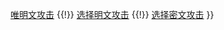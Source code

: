 {{Navbox
|name = 密码分析
|title = [[密码分析]]
|list1 = [[唯密文攻击]] {{!}} [[唯明文攻击]] {{!}} [[选择明文攻击]] {{!}} [[选择密文攻击]]
}}